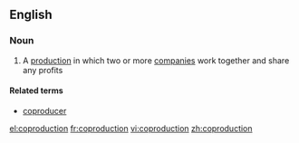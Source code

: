 ==English==

===Noun===
{{wikipedia}}
{{en-noun}}

# A [[production]] in which two or more [[company|companies]] work together and share any profits

====Related terms====
*[[coproducer]]

[[el:coproduction]]
[[fr:coproduction]]
[[vi:coproduction]]
[[zh:coproduction]]